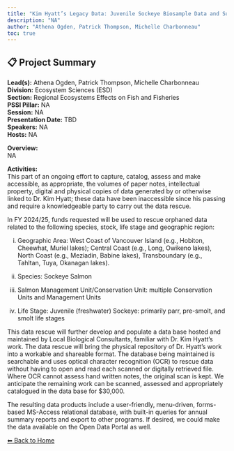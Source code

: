 ---
title: "Kim Hyatt’s Legacy Data: Juvenile Sockeye Biosample Data and Summary Metrics for B.C. Study Lakes, 1977-present"
description: "NA"
author: "Athena Ogden, Patrick Thompson, Michelle Charbonneau"
toc: true
---

## 📋 Project Summary

**Lead(s):** Athena Ogden, Patrick Thompson, Michelle Charbonneau  
**Division:** Ecosystem Sciences (ESD)  
**Section:** Regional Ecosystems Effects on Fish and Fisheries  
**PSSI Pillar:** NA  
**Session:** NA  
**Presentation Date:** TBD  
**Speakers:** NA  
**Hosts:** NA  

**Overview:**  
NA   

**Activities:**  
This part of an ongoing effort to capture, catalog, assess and make accessible, as appropriate, the volumes of paper notes, intellectual property,  digital and  physical copies of data generated by or otherwise linked to Dr. Kim Hyatt; these data have been inaccessible since his passing and require a knowledgeable party to carry out the data rescue.

In FY 2024/25,  funds requested will be used to rescue orphaned data related to the following species, stock, life stage and geographic region: 

i)	Geographic Area: West Coast of Vancouver Island (e.g., Hobiton, Cheewhat, Muriel lakes); Central Coast (e.g., Long, Owikeno lakes), North Coast (e.g., Meziadin, Babine lakes), Transboundary (e.g., Tahltan, Tuya, Okanagan lakes).
ii)	Species: Sockeye Salmon
iii)	Salmon Management Unit/Conservation Unit: multiple Conservation Units and Management Units
iv)	Life Stage: Juvenile (freshwater) Sockeye: primarily parr, pre-smolt, and smolt life stages

This data rescue will further develop and populate a data base hosted and maintained by Local Biological Consultants, familiar with Dr. Kim Hyatt's work. The data rescue will bring the physical repository of Dr. Hyatt's work into a workable and shareable format. The database being maintained is searchable and uses optical character recognition (OCR) to rescue data without having to open and read each scanned or digitally retrieved file. Where OCR cannot assess hand written notes, the original scan is kept. We anticipate the remaining work can be scanned, assessed and appropriately catalogued in the data base for $30,000.

The resulting data products include a user-friendly, menu-driven, forms-based MS-Access relational database, with built-in queries for annual summary reports and export to other programs. If desired, we could make the data available on the Open Data Portal as well.

[⬅ Back to Home](../index.qmd)
